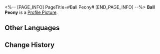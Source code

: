 <%-- [PAGE_INFO]
PageTitle=#Ball Peony#
[END_PAGE_INFO] --%>
{{Item Infobox
|id          = 140115
|image       = Item Ball Peony.png
|type        = Mission Item
|invCategory = Missions
|rarity      = 3
|effect      = 
|description = A very expensive flower. It blooms only once a year for a month.
}}
{{Description|''"But honestly, the price is completely worth that one month of bloom!"''}}
'''Ball Peony''' is a [[Profile Picture]].

==Other Languages==
{{Other Languages
|en   = Ball Peony
|zhs  = 球牡丹
|zht  = 球牡丹
|ja   = 毬牡丹
|ko   = 둥근 모란
|es   = Peonía redonda
|fr   = Pivoine pelote
|ru   = Круглый пион
|th   = Ball Peony
|vi   = Cầu Mẫu Đơn
|de   = Pfingstrose
|id   = Ball Peony
|pt   = Peônia-Bola
}}

==Change History==
{{Change History|1.0}}